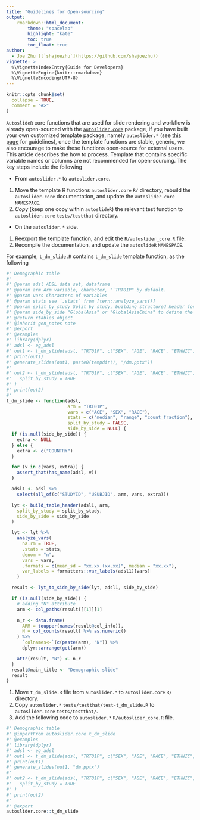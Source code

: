 ```yaml
---
title: "Guidelines for Open-sourcing"
output:
    rmarkdown::html_document:
        theme: "spacelab"
        highlight: "kate"
        toc: true
        toc_float: true
author:
  - Joe Zhu ([`shajoezhu`](https://github.com/shajoezhu))
vignette: >
  %\VignetteIndexEntry{Guide for Developers}
  %\VignetteEngine{knitr::rmarkdown}
  %\VignetteEncoding{UTF-8}
---
```


```r
knitr::opts_chunk$set(
  collapse = TRUE,
  comment = "#>"
)
```

`AutoslideR` core functions that are used for slide rendering and workflow is already open-sourced with the 
[`autoslider.core`](https://cran.r-project.org/web/packages/autoslider.core/) package, if you have built your own customized template package, namely `autoslider.*` (see [this page](downstream.html) for guidelines), once the template functions are stable, generic, we also encourage to make these functions open-source for external users. This article describes the how to process. Template that contains specific variable names or columns are not recommended for open-sourcing. The key steps include the following

  * From `autoslider.*` to `autoslider.core`. 

  1. Move the template R functions `autoslider.core` `R/` directory, rebuild the `autoslider.core` documentation, and update the `autoslider.core` `NAMESPACE`.
  2. *Copy* (keep one copy within `autoslideR`) the relevant test function to `autoslider.core` `tests/testthat` directory. 
  
  * On the `autoslider.*` side.
  
  1. Reexport the template function, and edit the `R/autoslider_core.R` file.
  2. Recompile the documentation, and update the `autoslideR` `NAMESPACE`.

For example, `t_dm_slide.R` contains `t_dm_slide` template function, as the following

```r
#' Demographic table
#'
#' @param adsl ADSL data set, dataframe
#' @param arm Arm variable, character, "`TRT01P" by default.
#' @param vars Characters of variables
#' @param stats see `.stats` from [tern::analyze_vars()]
#' @param split_by_study Split by study, building structured header for tables
#' @param side_by_side "GlobalAsia" or "GlobalAsiaChina" to define the side by side requirement
#' @return rtables object
#' @inherit gen_notes note
#' @export
#' @examples
#' library(dplyr)
#' adsl <- eg_adsl
#' out1 <- t_dm_slide(adsl, "TRT01P", c("SEX", "AGE", "RACE", "ETHNIC", "COUNTRY"))
#' print(out1)
#' generate_slides(out1, paste0(tempdir(), "/dm.pptx"))
#'
#' out2 <- t_dm_slide(adsl, "TRT01P", c("SEX", "AGE", "RACE", "ETHNIC", "COUNTRY"),
#'   split_by_study = TRUE
#' )
#' print(out2)
#'
t_dm_slide <- function(adsl,
                       arm = "TRT01P",
                       vars = c("AGE", "SEX", "RACE"),
                       stats = c("median", "range", "count_fraction"),
                       split_by_study = FALSE,
                       side_by_side = NULL) {
  if (is.null(side_by_side)) {
    extra <- NULL
  } else {
    extra <- c("COUNTRY")
  }

  for (v in c(vars, extra)) {
    assert_that(has_name(adsl, v))
  }

  adsl1 <- adsl %>%
    select(all_of(c("STUDYID", "USUBJID", arm, vars, extra)))

  lyt <- build_table_header(adsl1, arm,
    split_by_study = split_by_study,
    side_by_side = side_by_side
  )

  lyt <- lyt %>%
    analyze_vars(
      na.rm = TRUE,
      .stats = stats,
      denom = "n",
      vars = vars,
      .formats = c(mean_sd = "xx.xx (xx.xx)", median = "xx.xx"),
      var_labels = formatters::var_labels(adsl1)[vars]
    )

  result <- lyt_to_side_by_side(lyt, adsl1, side_by_side)

  if (is.null(side_by_side)) {
    # adding "N" attribute
    arm <- col_paths(result)[[1]][1]

    n_r <- data.frame(
      ARM = toupper(names(result@col_info)),
      N = col_counts(result) %>% as.numeric()
    ) %>%
      `colnames<-`(c(paste(arm), "N")) %>%
      dplyr::arrange(get(arm))

    attr(result, "N") <- n_r
  }
  result@main_title <- "Demographic slide"
  result
}
```

1. Move `t_dm_slide.R` file from `autoslider.*` to `autoslider.core` `R/` directory. 
2. Copy `autoslider.*` `tests/testthat/test-t_dm_slide.R` to `autoslider.core` `tests/testthat/`.
3. Add the following code to `autoslider.*` `R/autoslider_core.R` file.

```r
#' Demographic table
#' @importFrom autoslider.core t_dm_slide
#' @examples
#' library(dplyr)
#' adsl <- eg_adsl
#' out1 <- t_dm_slide(adsl, "TRT01P", c("SEX", "AGE", "RACE", "ETHNIC", "COUNTRY"))
#' print(out1)
#' generate_slides(out1, "dm.pptx")
#'
#' out2 <- t_dm_slide(adsl, "TRT01P", c("SEX", "AGE", "RACE", "ETHNIC", "COUNTRY"),
#'   split_by_study = TRUE
#' )
#' print(out2)
#'
#' @export
autoslider.core::t_dm_slide
```
